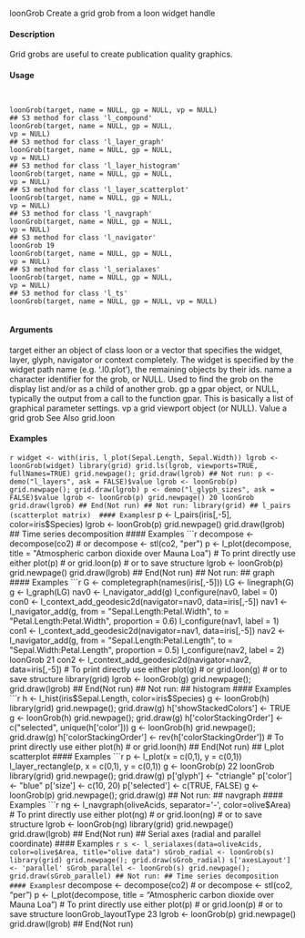 
loonGrob Create a grid grob from a loon widget handle

#### Description 

Grid grobs are useful to create publication quality graphics.

#### Usage
<pre><code>

loonGrob(target, name = NULL, gp = NULL, vp = NULL)
## S3 method for class 'l_compound'
loonGrob(target, name = NULL, gp = NULL,
vp = NULL)
## S3 method for class 'l_layer_graph'
loonGrob(target, name = NULL, gp = NULL,
vp = NULL)
## S3 method for class 'l_layer_histogram'
loonGrob(target, name = NULL, gp = NULL,
vp = NULL)
## S3 method for class 'l_layer_scatterplot'
loonGrob(target, name = NULL, gp = NULL,
vp = NULL)
## S3 method for class 'l_navgraph'
loonGrob(target, name = NULL, gp = NULL,
vp = NULL)
## S3 method for class 'l_navigator'
loonGrob 19
loonGrob(target, name = NULL, gp = NULL,
vp = NULL)
## S3 method for class 'l_serialaxes'
loonGrob(target, name = NULL, gp = NULL,
vp = NULL)
## S3 method for class 'l_ts'
loonGrob(target, name = NULL, gp = NULL, vp = NULL)

</code></pre>
#### Arguments 

target either an object of class loon or a vector that specifies the widget, layer, glyph,
navigator or context completely. The widget is specified by the widget path
name (e.g. '.l0.plot'), the remaining objects by their ids.
name a character identifier for the grob, or NULL. Used to find the grob on the display
list and/or as a child of another grob.
gp a gpar object, or NULL, typically the output from a call to the function gpar.
This is basically a list of graphical parameter settings.
vp a grid viewport object (or NULL).
Value
a grid grob
See Also
grid.loon

#### Examples 
```r
widget <- with(iris, l_plot(Sepal.Length, Sepal.Width))
lgrob <- loonGrob(widget)
library(grid)
grid.ls(lgrob, viewports=TRUE, fullNames=TRUE)
grid.newpage(); grid.draw(lgrob)
## Not run:
p <- demo("l_layers", ask = FALSE)$value
lgrob <- loonGrob(p)
grid.newpage(); grid.draw(lgrob)
p <- demo("l_glyph_sizes", ask = FALSE)$value
lgrob <- loonGrob(p)
grid.newpage()
20 loonGrob
grid.draw(lgrob)
## End(Not run)
## Not run:
library(grid)
## l_pairs (scatterplot matrix) 
#### Examples 
```r
p <- l_pairs(iris[,-5], color=iris$Species)
lgrob <- loonGrob(p)
grid.newpage()
grid.draw(lgrob)
## Time series decomposition 
#### Examples 
```r
decompose <- decompose(co2)
# or decompose <- stl(co2, "per")
p <- l_plot(decompose, title = "Atmospheric carbon dioxide over Mauna Loa")
# To print directly use either
plot(p)
# or
grid.loon(p)
# or to save structure
lgrob <- loonGrob(p)
grid.newpage()
grid.draw(lgrob)
## End(Not run)
## Not run:
## graph 
#### Examples 
```r
G <- completegraph(names(iris[,-5]))
LG <- linegraph(G)
g <- l_graph(LG)
nav0 <- l_navigator_add(g)
l_configure(nav0, label = 0)
con0 <- l_context_add_geodesic2d(navigator=nav0, data=iris[,-5])
nav1 <- l_navigator_add(g, from = "Sepal.Length:Petal.Width",
to = "Petal.Length:Petal.Width", proportion = 0.6)
l_configure(nav1, label = 1)
con1 <- l_context_add_geodesic2d(navigator=nav1, data=iris[,-5])
nav2 <- l_navigator_add(g, from = "Sepal.Length:Petal.Length",
to = "Sepal.Width:Petal.Length", proportion = 0.5)
l_configure(nav2, label = 2)
loonGrob 21
con2 <- l_context_add_geodesic2d(navigator=nav2, data=iris[,-5])
# To print directly use either
plot(g)
# or
grid.loon(g)
# or to save structure
library(grid)
lgrob <- loonGrob(g)
grid.newpage(); grid.draw(lgrob)
## End(Not run)
## Not run:
## histogram 
#### Examples 
```r
h <- l_hist(iris$Sepal.Length, color=iris$Species)
g <- loonGrob(h)
library(grid)
grid.newpage(); grid.draw(g)
h['showStackedColors'] <- TRUE
g <- loonGrob(h)
grid.newpage(); grid.draw(g)
h['colorStackingOrder'] <- c("selected", unique(h['color']))
g <- loonGrob(h)
grid.newpage(); grid.draw(g)
h['colorStackingOrder'] <- rev(h['colorStackingOrder'])
# To print directly use either
plot(h)
# or
grid.loon(h)
## End(Not run)
## l_plot scatterplot 
#### Examples 
```r
p <- l_plot(x = c(0,1), y = c(0,1))
l_layer_rectangle(p, x = c(0,1), y = c(0,1))
g <- loonGrob(p)
22 loonGrob
library(grid)
grid.newpage(); grid.draw(g)
p['glyph'] <- "ctriangle"
p['color'] <- "blue"
p['size'] <- c(10, 20)
p['selected'] <- c(TRUE, FALSE)
g <- loonGrob(p)
grid.newpage(); grid.draw(g)
## Not run:
## navgraph 
#### Examples 
```r
ng <- l_navgraph(oliveAcids, separator='-', color=olive$Area)
# To print directly use either
plot(ng)
# or
grid.loon(ng)
# or to save structure
lgrob <- loonGrob(ng)
library(grid)
grid.newpage()
grid.draw(lgrob)
## End(Not run)
## Serial axes (radial and parallel coordinate) 
#### Examples 
```r
s <- l_serialaxes(data=oliveAcids, color=olive$Area, title="olive data")
sGrob_radial <- loonGrob(s)
library(grid)
grid.newpage(); grid.draw(sGrob_radial)
s['axesLayout'] <- 'parallel'
sGrob_parallel <- loonGrob(s)
grid.newpage(); grid.draw(sGrob_parallel)
## Not run:
## Time series decomposition 
#### Examples 
```r
decompose <- decompose(co2)
# or decompose <- stl(co2, "per")
p <- l_plot(decompose, title = "Atmospheric carbon dioxide over Mauna Loa")
# To print directly use either
plot(p)
# or
grid.loon(p)
# or to save structure
loonGrob_layoutType 23
lgrob <- loonGrob(p)
grid.newpage()
grid.draw(lgrob)
## End(Not run)
